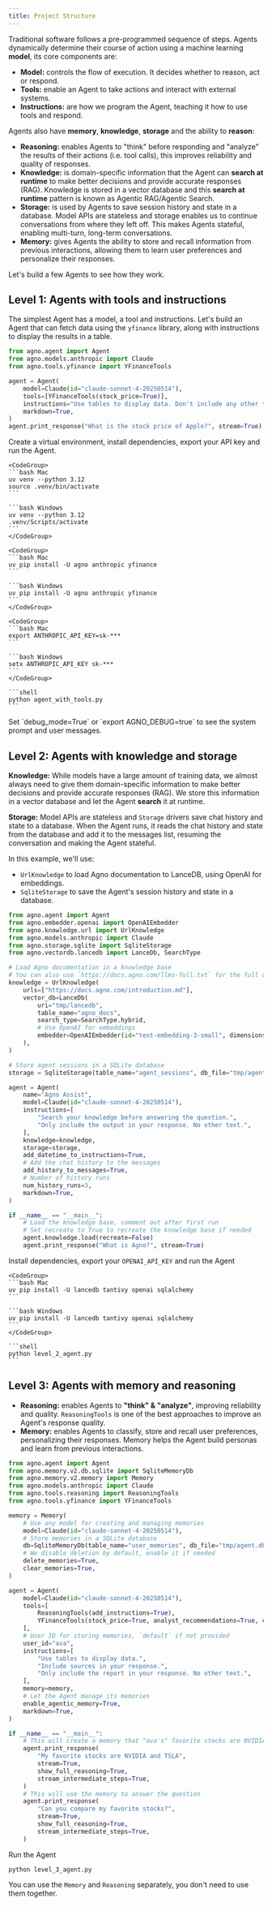 ```yaml
---
title: Project Structure
---
```


Traditional software follows a pre-programmed sequence of steps. Agents dynamically determine their course of action using a machine learning **model**, its core components are:

- **Model:** controls the flow of execution. It decides whether to reason, act or respond.
- **Tools:** enable an Agent to take actions and interact with external systems.
- **Instructions:** are how we program the Agent, teaching it how to use tools and respond.

Agents also have **memory**, **knowledge**, **storage** and the ability to **reason**:

- **Reasoning:** enables Agents to "think" before responding and "analyze" the results of their actions (i.e. tool calls), this improves reliability and quality of responses.
- **Knowledge:** is domain-specific information that the Agent can **search at runtime** to make better decisions and provide accurate responses (RAG). Knowledge is stored in a vector database and this **search at runtime** pattern is known as Agentic RAG/Agentic Search.
- **Storage:** is used by Agents to save session history and state in a database. Model APIs are stateless and storage enables us to continue conversations from where they left off. This makes Agents stateful, enabling multi-turn, long-term conversations.
- **Memory:** gives Agents the ability to store and recall information from previous interactions, allowing them to learn user preferences and personalize their responses.

<Check>Let's build a few Agents to see how they work.</Check>

## Level 1: Agents with tools and instructions

The simplest Agent has a model, a tool and instructions. Let's build an Agent that can fetch data using the `yfinance` library, along with instructions to display the results in a table.

```python level_1_agent.py
from agno.agent import Agent
from agno.models.anthropic import Claude
from agno.tools.yfinance import YFinanceTools

agent = Agent(
    model=Claude(id="claude-sonnet-4-20250514"),
    tools=[YFinanceTools(stock_price=True)],
    instructions="Use tables to display data. Don't include any other text.",
    markdown=True,
)
agent.print_response("What is the stock price of Apple?", stream=True)
```

Create a virtual environment, install dependencies, export your API key and run the Agent.

<Steps>
  <Step title="Setup your virtual environment">

    <CodeGroup>
    ```bash Mac
    uv venv --python 3.12
    source .venv/bin/activate
    ```

    ```bash Windows
    uv venv --python 3.12
    .venv/Scripts/activate
    ```
    </CodeGroup>

  </Step>
  <Step title="Install dependencies">

    <CodeGroup>
    ```bash Mac
    uv pip install -U agno anthropic yfinance
    ```

    ```bash Windows
    uv pip install -U agno anthropic yfinance
    ```
    </CodeGroup>

  </Step>
  <Step title="Export your Anthropic key">

    <CodeGroup>
    ```bash Mac
    export ANTHROPIC_API_KEY=sk-***
    ```

    ```bash Windows
    setx ANTHROPIC_API_KEY sk-***
    ```
    </CodeGroup>

  </Step>
  <Step title="Run the agent">

    ```shell
    python agent_with_tools.py
    ```

  </Step>
</Steps>

<Note>
Set `debug_mode=True` or `export AGNO_DEBUG=true` to see the system prompt and user messages.
</Note>

## Level 2: Agents with knowledge and storage

**Knowledge:** While models have a large amount of training data, we almost always need to give them domain-specific information to make better decisions and provide accurate responses (RAG). We store this information in a vector database and let the Agent **search** it at runtime.

**Storage:** Model APIs are stateless and `Storage` drivers save chat history and state to a database. When the Agent runs, it reads the chat history and state from the database and add it to the messages list, resuming the conversation and making the Agent stateful.

In this example, we'll use:
- `UrlKnowledge` to load Agno documentation to LanceDB, using OpenAI for embeddings.
- `SqliteStorage` to save the Agent's session history and state in a database.

```python level_2_agent.py
from agno.agent import Agent
from agno.embedder.openai import OpenAIEmbedder
from agno.knowledge.url import UrlKnowledge
from agno.models.anthropic import Claude
from agno.storage.sqlite import SqliteStorage
from agno.vectordb.lancedb import LanceDb, SearchType

# Load Agno documentation in a knowledge base
# You can also use `https://docs.agno.com/llms-full.txt` for the full documentation
knowledge = UrlKnowledge(
    urls=["https://docs.agno.com/introduction.md"],
    vector_db=LanceDb(
        uri="tmp/lancedb",
        table_name="agno_docs",
        search_type=SearchType.hybrid,
        # Use OpenAI for embeddings
        embedder=OpenAIEmbedder(id="text-embedding-3-small", dimensions=1536),
    ),
)

# Store agent sessions in a SQLite database
storage = SqliteStorage(table_name="agent_sessions", db_file="tmp/agent.db")

agent = Agent(
    name="Agno Assist",
    model=Claude(id="claude-sonnet-4-20250514"),
    instructions=[
        "Search your knowledge before answering the question.",
        "Only include the output in your response. No other text.",
    ],
    knowledge=knowledge,
    storage=storage,
    add_datetime_to_instructions=True,
    # Add the chat history to the messages
    add_history_to_messages=True,
    # Number of history runs
    num_history_runs=3,
    markdown=True,
)

if __name__ == "__main__":
    # Load the knowledge base, comment out after first run
    # Set recreate to True to recreate the knowledge base if needed
    agent.knowledge.load(recreate=False)
    agent.print_response("What is Agno?", stream=True)
```

Install dependencies, export your `OPENAI_API_KEY` and run the Agent

<Steps>
  <Step title="Install new dependencies">

    <CodeGroup>
    ```bash Mac
    uv pip install -U lancedb tantivy openai sqlalchemy
    ```

    ```bash Windows
    uv pip install -U lancedb tantivy openai sqlalchemy
    ```
    </CodeGroup>

  </Step>
  <Step title="Run the agent">

    ```shell
    python level_2_agent.py
    ```

  </Step>
</Steps>

## Level 3: Agents with memory and reasoning

- **Reasoning:** enables Agents to **"think" & "analyze"**, improving reliability and quality. `ReasoningTools` is one of the best approaches to improve an Agent's response quality.
- **Memory:** enables Agents to classify, store and recall user preferences, personalizing their responses. Memory helps the Agent build personas and learn from previous interactions.

```python level_3_agent.py
from agno.agent import Agent
from agno.memory.v2.db.sqlite import SqliteMemoryDb
from agno.memory.v2.memory import Memory
from agno.models.anthropic import Claude
from agno.tools.reasoning import ReasoningTools
from agno.tools.yfinance import YFinanceTools

memory = Memory(
    # Use any model for creating and managing memories
    model=Claude(id="claude-sonnet-4-20250514"),
    # Store memories in a SQLite database
    db=SqliteMemoryDb(table_name="user_memories", db_file="tmp/agent.db"),
    # We disable deletion by default, enable it if needed
    delete_memories=True,
    clear_memories=True,
)

agent = Agent(
    model=Claude(id="claude-sonnet-4-20250514"),
    tools=[
        ReasoningTools(add_instructions=True),
        YFinanceTools(stock_price=True, analyst_recommendations=True, company_info=True, company_news=True),
    ],
    # User ID for storing memories, `default` if not provided
    user_id="ava",
    instructions=[
        "Use tables to display data.",
        "Include sources in your response.",
        "Only include the report in your response. No other text.",
    ],
    memory=memory,
    # Let the Agent manage its memories
    enable_agentic_memory=True,
    markdown=True,
)

if __name__ == "__main__":
    # This will create a memory that "ava's" favorite stocks are NVIDIA and TSLA
    agent.print_response(
        "My favorite stocks are NVIDIA and TSLA",
        stream=True,
        show_full_reasoning=True,
        stream_intermediate_steps=True,
    )
    # This will use the memory to answer the question
    agent.print_response(
        "Can you compare my favorite stocks?",
        stream=True,
        show_full_reasoning=True,
        stream_intermediate_steps=True,
    )
```

Run the Agent

```shell
python level_3_agent.py
```

<Tip>You can use the `Memory` and `Reasoning` separately, you don't need to use them together.</Tip>
